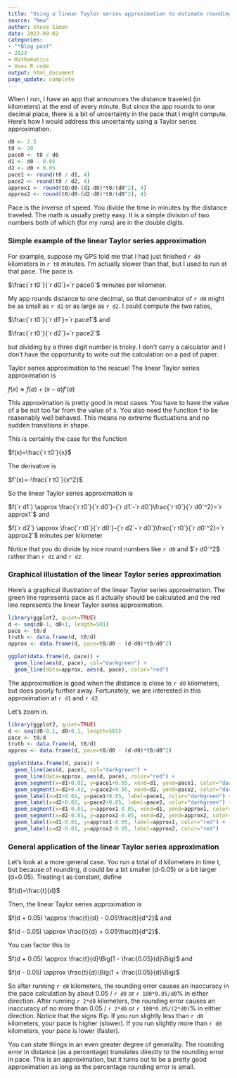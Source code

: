 ```yaml
---
title: "Using a linear Taylor series approximation to estimate rounding error"
source: "New"
author: Steve Simon
date: 2023-09-02
categories:
- "*Blog post"
- 2023
- Mathematics
- Uses R code
output: html_document
page_update: complete
---
```


When I run, I have an app that announces the distance traveled (in kilometers) at the end of every minute. But since the app rounds to one decimal place, there is a bit of uncertainty in the pace that I might compute. Here's how I would address this uncertainty using a Taylor series approximation.

<!---more--->

```r
d0 <- 2.5
t0 <- 20
pace0 <- t0 / d0
d1 <- d0 - 0.05
d2 <- d0 + 0.05
pace1 <- round(t0 / d1, 4)
pace2 <- round(t0 / d2, 4)
approx1 <- round(t0/d0-(d1-d0)*t0/(d0^2), 4)
approx2 <- round(t0/d0-(d2-d0)*t0/(d0^2), 4)
```

Pace is the inverse of speed. You divide the time in minutes by the distance traveled. The math is usually pretty easy. It is a simple division of two numbers both of which (for my runs) are in the double digits.

### Simple example of the linear Taylor series approximation

For example, suppose my GPS told me that I had just finished `r d0` kilometers in `r t0` minutes. I'm actually slower than that, but I used to run at that pace. The pace is 

$\frac{`r t0`}{`r d0`}=`r pace0`$ minutes per kilometer.

My app rounds distance to one decimal, so that denominator of `r d0` might be as small as `r d1` or as large as `r d2`. I could compute the two ratios,

$\frac{`r t0`}{`r d1`}=`r pace1`$ and

$\frac{`r t0`}{`r d2`}=`r pace2`$

but dividing by a three digit number is tricky. I don't carry a calculator and I don't have the opportunity to write out the calculation on a pad of paper.

Taylor series approximation to the rescue! The linear Taylor series approximation is

$f(x) \approx f(a)+(x-a)f'(a)$

This approximation is pretty good in most cases. You have to have the value of a be not too far from the value of x. You also need the function f to be reasonably well behaved. This means no extreme fluctuations and no sudden transitions in shape.

This is certainly the case for the function 

$f(x)=\frac{`r t0`}{x}$

The derivative is 

$f'(x)=-\frac{`r t0`}{x^2}$

So the linear Taylor series approximation is

$f(`r d1`) \approx \frac{`r t0`}{`r d0`}-(`r d1`-`r d0`)\frac{`r t0`}{`r d0`^2}=`r approx1`$ and

$f(`r d2`) \approx \frac{`r t0`}{`r d0`}-(`r d2`-`r d0`)\frac{`r t0`}{`r d0`^2}=`r approx2`$ minutes per kilometer

Notice that you do divide by nice round numbers like `r d0` and $`r d0`^2$ rather than `r d1` and `r d2`.

### Graphical illustation of the linear Taylor series approximation

Here's a graphical illustration of the linear Taylor series approximation. The green line represents pace as it actually should be calculated and the red line represents the linear Taylor series approximation.

```r
library(ggplot2, quiet=TRUE)
d <- seq(d0-1, d0+1, length=501)
pace <- t0/d
truth <- data.frame(d, t0/d)
approx <- data.frame(d, pace=t0/d0 - (d-d0)*t0/d0^2)

ggplot(data.frame(d, pace)) +
  geom_line(aes(d, pace), col="darkgreen") +
  geom_line(data=approx, aes(d, pace), color="red")
```

The approximation is good when the distance is close to `r d0` kilometers, but does poorly further away. Fortunately, we are interested in this approximation at `r d1` and `r d2`.

Let's zoom in.

```r
library(ggplot2, quiet=TRUE)
d <- seq(d0-0.1, d0+0.1, length=501)
pace <- t0/d
truth <- data.frame(d, t0/d)
approx <- data.frame(d, pace=t0/d0 - (d-d0)*t0/d0^2)

ggplot(data.frame(d, pace)) +
  geom_line(aes(d, pace), col="darkgreen") +
  geom_line(data=approx, aes(d, pace), color="red") +
  geom_segment(x=d1+0.02, y=pace1+0.05, xend=d1, yend=pace1, color="darkgreen") +
  geom_segment(x=d2+0.02, y=pace2+0.05, xend=d2, yend=pace2, color="darkgreen") +
  geom_label(x=d1+0.02, y=pace1+0.05, label=pace1, color="darkgreen") +
  geom_label(x=d2+0.02, y=pace2+0.05, label=pace2, color="darkgreen") +
  geom_segment(x=d1-0.01, y=approx1-0.05, xend=d1, yend=approx1, color="red") +
  geom_segment(x=d2-0.01, y=approx2-0.05, xend=d2, yend=approx2, color="red") +
  geom_label(x=d1-0.01, y=approx1-0.05, label=approx1, color="red") +
  geom_label(x=d2-0.01, y=approx2-0.05, label=approx2, color="red")
```

### General application of the linear Taylor series approximation

Let's look at a more general case. You run a total of d kilometers in time t, but because of rounding, d could be a bit smaller (d-0.05) or a bit larger (d+0.05). Treating t as constant, define

$f(d)=\frac{t}{d}$

Then, the linear Taylor series approximation is

$f(d + 0.05) \approx \frac{t}{d} - 0.05\frac{t}{d^2}$ and

$f(d - 0.05) \approx \frac{t}{d} + 0.05\frac{t}{d^2}$.

You can factor this to

$f(d + 0.05) \approx \frac{t}{d}\Big(1 - \frac{0.05}{d}\Big)$ and

$f(d - 0.05) \approx \frac{t}{d}\Big(1 + \frac{0.05}{d}\Big)$

So after running `r d0` kilometers, the rounding error causes an inaccuracy in the pace calculation by about 0.05 / `r d0` or `r 100*0.05/d0`% in either direction. After running `r 2*d0` kilometers, the rounding error causes an inaccuracy of no more than 0.05 / `r 2*d0` or `r 100*0.05/(2*d0)`% in either direction. Notice that the signs flip. If you run slightly less than `r d0` kilometers, your pace is higher (slower). If you run slightly more than `r d0` kilometers, your pace is lower (faster). 

You can state things in an even greater degree of generality. The rounding error in distance (as a percentage) translates directly to the rounding error in pace. This is an approximation, but it turns out to be a pretty good approximation as long as the percentage rounding error is small.